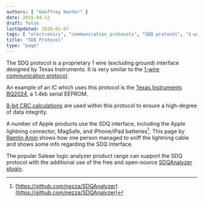```yaml
---
authors: [ "Geoffrey Hunter" ]
date: 2015-04-12
draft: false
lastUpdated: 2020-01-07
tags: [ "electronics", "communication protocols", "SDQ protocol", "1-wire", "Texas Instruments", "TI", "CRC", "Apple", "lightning connector" ]
title: "SDQ Protocol"
type: "page"
---
```



<WarningIsNotes />

The SDQ protocol is a proprietary 1 wire (excluding ground) interface designed by Texas Instruments. It is very similar to the [1-wire communication protocol](/docs/electronics/communication-protocols/1-wire-protocol/index.mdx).

An example of an IC which uses this protocol is the [Texas Instruments BQ2024](http://www.ti.com/lit/ds/symlink/bq2024.pdf), a 1.4kb serial EEPROM.

[8-bit CRC calculations](https://blog.mbedded.ninja/programming/general/crcs-cyclic-redundancy-checks/) are used within this protocol to ensure a high-degree of data integrity.

A number of Apple products use the SDQ interface, including the Apple lightning connector, MagSafe, and iPhone/iPad batteries[^github-sdq-analyzer]. This page by [Ramtin Amin](http://ramtin-amin.fr/tristar.html) shows how one person managed to sniff the lightning cable and shows some info regarding the SDQ interface.

The popular Saleae logic analyzer product range can support the SDQ protocol with the additional use of the free and open-source [SDQAnalyzer plugin](https://github.com/nezza/SDQAnalyzer).

[^github-sdq-analyzer]: [https://github.com/nezza/SDQAnalyzer](https://github.com/nezza/SDQAnalyzer)
